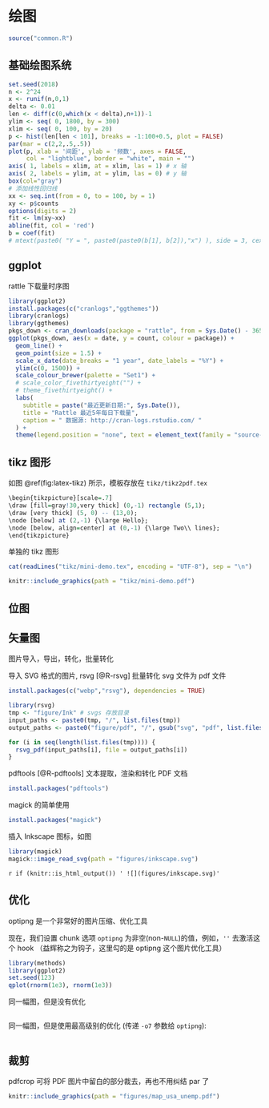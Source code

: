 # 绘图 {#plot}

```r
source("common.R")
```

## 基础绘图系统 {#base-plot}

```r
set.seed(2018) 
n <- 2^24
x <- runif(n,0,1)
delta <- 0.01
len <- diff(c(0,which(x < delta),n+1))-1
ylim <- seq( 0, 1800, by = 300)
xlim <- seq( 0, 100, by = 20)
p <- hist(len[len < 101], breaks = -1:100+0.5, plot = FALSE)
par(mar = c(2,2,.5,.5))
plot(p, xlab = '间距', ylab = '频数', axes = FALSE, 
     col = "lightblue", border = "white", main = "")	 
axis( 1, labels = xlim, at = xlim, las = 1) # x 轴
axis( 2, labels = ylim, at = ylim, las = 0) # y 轴
box(col="gray")
# 添加线性回归线
xx <- seq.int(from = 0, to = 100, by = 1)
xy <- p$counts
options(digits = 2)
fit <- lm(xy~xx)
abline(fit, col = 'red')
b = coef(fit)
# mtext(paste0( "Y = ", paste0(paste0(b[1], b[2]),"x") ), side = 3, cex = 2)
```

## ggplot

rattle 下载量时序图

```r
library(ggplot2)
install.packages(c("cranlogs","ggthemes"))
library(cranlogs)
library(ggthemes)
pkgs_down <- cran_downloads(package = "rattle", from = Sys.Date() - 365 * 5, to = Sys.Date())
ggplot(pkgs_down, aes(x = date, y = count, colour = package)) +
  geom_line() +
  geom_point(size = 1.5) +
  scale_x_date(date_breaks = "1 year", date_labels = "%Y") +
  ylim(c(0, 1500)) +
  scale_colour_brewer(palette = "Set1") +
  # scale_color_fivethirtyeight("") +
  # theme_fivethirtyeight() +
  labs(
    subtitle = paste("最近更新日期:", Sys.Date()),
    title = "Rattle 最近5年每日下载量",
    caption = " 数据源: http://cran-logs.rstudio.com/ "
  ) +
  theme(legend.position = "none", text = element_text(family = "source-han-serif-cn"))
```


## tikz 图形

如图 \@ref(fig:latex-tikz) 所示，模板存放在 `tikz/tikz2pdf.tex`

```r
\begin{tikzpicture}[scale=.7]
\draw [fill=gray!30,very thick] (0,-1) rectangle (5,1);
\draw [very thick] (5, 0) -- (13,0);
\node [below] at (2,-1) {\large Hello};
\node [below, align=center] at (0,-1) {\large Two\\ lines};
\end{tikzpicture}
```

单独的 tikz 图形

```r
cat(readLines("tikz/mini-demo.tex", encoding = "UTF-8"), sep = "\n")
```

```r
knitr::include_graphics(path = "tikz/mini-demo.pdf")
```


## 位图


## 矢量图

图片导入，导出，转化，批量转化

导入 SVG 格式的图片, rsvg [@R-rsvg] 批量转化 svg 文件为 pdf 文件

```r
install.packages(c("webp","rsvg"), dependencies = TRUE)
```

```r
library(rsvg)
tmp <- "figure/Ink" # svgs 存放目录
input_paths <- paste0(tmp, "/", list.files(tmp))
output_paths <- paste0("figure/pdf", "/", gsub("svg", "pdf", list.files(tmp)))

for (i in seq(length(list.files(tmp)))) {
  rsvg_pdf(input_paths[i], file = output_paths[i])
}
```

pdftools [@R-pdftools] 文本提取，渲染和转化 PDF 文档

```r
install.packages("pdftools")
```


magick 的简单使用

```r
install.packages("magick")
```

插入 Inkscape 图标，如图

```r
library(magick)
magick::image_read_svg(path = "figures/inkscape.svg")
```

`r if (knitr::is_html_output()) '
![](figures/inkscape.svg)'
`


## 优化

optipng 是一个非常好的图片压缩、优化工具

现在，我们设置 chunk 选项 `optipng` 为非空(non-`NULL`)的值，例如，`''` 去激活这个 hook （益辉称之为钩子，这里勾的是 optipng 这个图片优化工具）

```r
library(methods)
library(ggplot2)
set.seed(123)
qplot(rnorm(1e3), rnorm(1e3))
```

同一幅图，但是没有优化

```r
```

同一幅图，但是使用最高级别的优化 (传递 `-o7` 参数给 `optipng`):

```r
```

## 裁剪

pdfcrop 可将 PDF 图片中留白的部分裁去，再也不用纠结 par 了

```r
knitr::include_graphics(path = "figures/map_usa_unemp.pdf")
```
